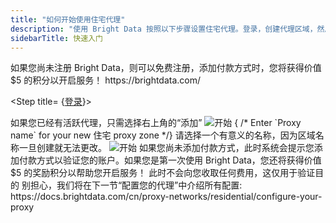 ```yaml
---
title: "如何开始使用住宅代理"
description: "使用 Bright Data 按照以下步骤设置住宅代理。登录，创建代理区域，然后验证您的账户即可开始。"
sidebarTitle: 快速入门
---
```


<Tip>
  如果您尚未注册 Bright Data，则可以免费注册，添加付款方式时，您将获得价值 $5 的积分以开启服务！
  https://brightdata.com/
</Tip>

<Steps>

  <Step title= {<a href="https://brightdata.com/cp/start">登录</a>}>
  </Step>

  <Step title="导航到“我的区域”">
    <Accordion title="在“我的区域”页面的“住宅代理”下，点击“开始”">
    <Warning>
      如果您已经有活跃代理，只需选择右上角的“添加”
    </Warning>
    <Frame>
      <img src="/images/proxy-networks/residential/get_started.png" alt='开始'/>
    </Frame>
    </Accordion>
  </Step>

  <Step title="选择您的代理名称">
    {    /* Enter `Proxy name` for your new 住宅 proxy zone */}
    <Accordion title="为您的新住宅代理输入代理名称">
    <Warning>
      请选择一个有意义的名称，因为区域名称一旦创建就无法更改。
    </Warning>
        <Frame>
      <img src="/images/proxy-networks/residential/add_a_new_proxy.png" alt='开始'/>
    </Frame>
    </Accordion>
  </Step>

  <Step title="点击“添加代理”">
  </Step>
</Steps>

<Accordion title="在继续操作之前，请验证您的账户">
  如果您尚未添加付款方式，此时系统会提示您添加付款方式以验证您的账户。如果您是第一次使用 Bright Data，您还将获得价值 $5 的奖励积分以帮助您开启服务！
  <Tip>
    此时不会向您收取任何费用，这仅用于验证目的
  </Tip>
</Accordion>

<Note>
别担心，我们将在下一节“配置您的代理”中介绍所有配置:
https://docs.brightdata.com/cn/proxy-networks/residential/configure-your-proxy
</Note>
